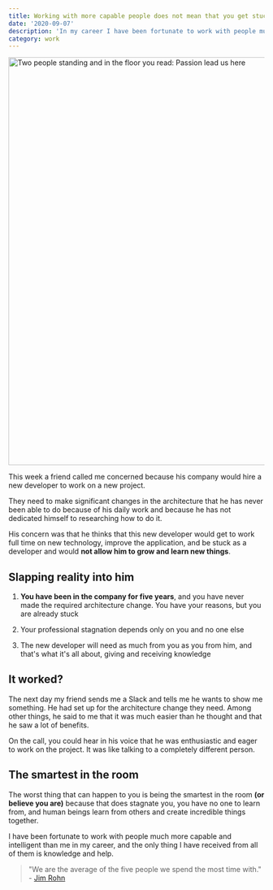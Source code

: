 ```yaml
---
title: Working with more capable people does not mean that you get stuck
date: '2020-09-07'
description: 'In my career I have been fortunate to work with people much more capable and intelligent than me and the only thing I have received from all of them is knowledge and help.'
category: work
---
```


<Image src="/static/images/blog/working-with-more-capable-people-does-not-mean-that-you-get-stuck/passion-lead-us-here.jpg" alt="Two people standing and in the floor you read: Passion lead us here" width="1202" height="803" />

This week a friend called me concerned because his company would hire a new developer to work on a new project.

They need to make significant changes in the architecture that he has never been able to do because of his daily work and because he has not dedicated himself to researching how to do it.

His concern was that he thinks that this new developer would get to work full time on new technology, improve the application, and be stuck as a developer and would **not allow him to grow and learn new things**.

## Slapping reality into him

1. **You have been in the company for five years**, and you have never made the required architecture change. You have your reasons, but you are already stuck

2. Your professional stagnation depends only on you and no one else

3. The new developer will need as much from you as you from him, and that's what it's all about, giving and receiving knowledge

## It worked?

The next day my friend sends me a Slack and tells me he wants to show me something. He had set up for the architecture change they need. Among other things, he said to me that it was much easier than he thought and that he saw a lot of benefits.

On the call, you could hear in his voice that he was enthusiastic and eager to work on the project. It was like talking to a completely different person.

## The smartest in the room

The worst thing that can happen to you is being the smartest in the room **(or believe you are)** because that does stagnate you, you have no one to learn from, and human beings learn from others and create incredible things together.

I have been fortunate to work with people much more capable and intelligent than me in my career, and the only thing I have received from all of them is knowledge and help.

> "We are the average of the five people we spend the most time with." - [Jim Rohn](https://www.wikiwand.com/en/Jim_Rohn)
